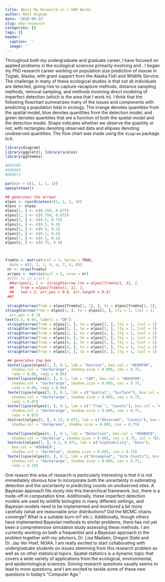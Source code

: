 ```yaml
---
title: About My Research in < 500 Words
author: Matt Higham
date: '2018-09-22'
slug: why-research
categories: []
tags: []
header:
  caption: ''
  image: ''
---
```


Throughout both my undergraduate and graduate career, I have focused on applied problems in the ecological sciences primarily involving \textbf{population size prediction} and \textbf{spatial sampling}. I began my PhD research career working on population size prediction of moose in Togiak, Alaska, with grant support from the Alaska Fish and Wildlife Service. The challenge in many of these ecological studies is that not all individuals are detected, giving rise to capture-recapture methods, distance sampling methods, removal sampling, and methods involving direct modeling of imperfect detection (which is the area that I work in). I think that the following flowchart summarizes many of the issues and components with predicting a population total in ecology. The orange denotes quantities from the spatial model, blue denotes quantities from the detection model, and green denotes quantities that are a function of both the spatial model and the detection model. Shape indicates whether we observe the quantity or not, with rectangles denoting observed data and ellipses denoting unobserved quantities. The flow chart was made using the `diagram` package in `R`.

```r

library(diagram)
library(ggplot2); library(scales)
library(ggthemes)

#E69F00
#56B4E9
#009E73

par(mar = c(1, 1, 1, 1))
openplotmat()

## generates the arrows
elpos <- coordinates(c(1, 1, 2, 4))
elpos <- elpos
elpos[1, ] <- c(0.250, 0.875)
elpos[2, ] <- c(0.750, 0.875)
elpos[3, ] <- c(0.5, 0.75)
elpos[4, ] <- c(0.5, 0.4)
elpos[5, ] <- c(0.5, 0.1)
elpos[6, ] <- c(0.1, 0.4)
elpos[7, ] <- c(0.1, 0.1)
elpos[8, ] <- c(0.75, 0.4)



fromto <- matrix(ncol = 2, byrow = TRUE,
  data = c(2, 3, 2, 4, 4, 7, 4, 8))
 nr <- nrow(fromto)
 arrpos <- matrix(ncol = 2, nrow = nr)
 #3for (i in 1:nr) {
  ##arrpos[i, ] <- straightarrow (to = elpos[fromto[i, 2], ],
  ##   from = elpos[fromto[i, 1], ],
  ##   lwd = 2, arr.pos = 0.6, arr.length = 0.5)
 ##}
 
 straightarrow(from = elpos[fromto[1, 1], ], to = elpos[fromto[1, 2], ], lty = 1, lcol = 1)
straightarrow(from = elpos[1, ], to = elpos[2, ], lty = 1, lcol = 1,
  arr.pos = 0.1)
text(0.5, 0.93, labels = "OR")
 straightarrow(from = elpos[1, ], to = elpos[3, ], lty = 1, lcol = 1)
 straightarrow(from = elpos[2, ], to = elpos[3, ], lty = 1, lcol = 1)
 straightarrow(from = elpos[3, ], to = elpos[4, ], lty = 1, lcol = 1)
 straightarrow(from = elpos[4, ], to = elpos[5, ], lty = 1, lcol = 1)
 straightarrow(from = elpos[6, ], to = elpos[5, ], lty = 1, lcol = 1)
 straightarrow(from = elpos[6, ], to = elpos[7, ], lty = 1, lcol = 1)
 straightarrow(from = elpos[3, ], to = elpos[8, ], lty = 1, lcol = 1)

 ## generates top box 
 textellipse(elpos[1, ], 0.1, lab = "Geostat", box.col = "#E69F00",
   shadow.col = "darkorange", shadow.size = 0.005, cex = 0.75,
   radx = 0.09, rady = 0.06)
 textellipse(elpos[2, ], 0.1, lab = "CAR", box.col = "#E69F00",
   shadow.col = "darkorange", shadow.size = 0.005, cex = 0.75,
   radx = 0.09, rady = 0.06)
 textellipse(elpos[3, ], 0.1, lab = c("Spatial", "Surface"), box.col = "#E69F00",
   shadow.col = "darkorange", shadow.size = 0.005, cex = 0.75, 
   radx = 0.07)
 textellipse(elpos[4, ], 0.1, lab = c("`True`", "Counts"), box.col = "#E69F00",
   shadow.col = "darkorange", shadow.size = 0.005, cex = 0.75,
   radx = 0.07)
 textrect(elpos[5, ], 0.15, 0.075, lab = c("Observed", "Counts"), box.col = "#009E73",
   shadow.col = "darkgreen", shadow.size = 0.005, cex = 0.75)
 
 textellipse(elpos[6, ], 0.1, lab = "Detection", box.col = "#56B4E9",
   shadow.col = "darkblue", shadow.size = 0.005, cex = 0.75, col = "black")
 textrect(elpos[7, ], 0.1, 0.075, lab = c("Sightability", "Data"),
   box.col = "#56B4E9",
   shadow.col = "darkblue", shadow.size = 0.005, cex = 0.75)
 textellipse(elpos[8, ], 0.1, lab = c("Unsampled", "Site Counts"), box.col = "#E69F00",
   shadow.col = "darkorange", shadow.size = 0.005, cex = 0.75, 
   radx = 0.10)
```

One reason this area of research is particularly interesting is that it is not immediately obvious how to incorporate both the uncertainty in estimating detection and the uncertainty in predicting counts on unobserved sites. A Bayesian approach fits nicely into this hierarchical framework, but, there is a trade-off in computation time. Additionally, these imperfect detection models are used by wildlife biologists in many different settings, and Bayesian models need to be implemented and monitored a bit more carefully (what are reasonable prior distributions? Did the MCMC chains converge? What is a suitable burn-in? etc.). Additionally, though others have implemented Bayesian methods to similar problems, there has not yet been a comprehensive simulation study assessing these methods. I am currently working on both a frequentist and a Bayesian approach to the problem  together with my advisors, Dr. Lisa Madsen, Oregon State and Dr. Jay Ver Hoef, NOAA. 
I am really excited to start collaborating with undergraduate students on issues stemming from this research problem as well as on other statistical topics. Spatial statistics is a dynamic topic that covers a wide variety of applications from the ecological, environmental, and epidemiological sciences. Solving research questions usually seems to lead to more questions, and I am excited to tackle some of these new questions in today's "Computer Age." 
